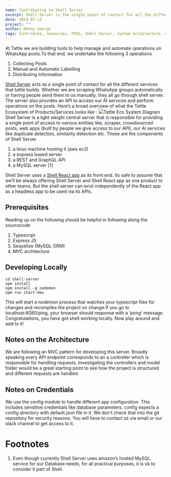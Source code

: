 ```yaml
---
name: Contributing to Shell Server
excerpt: Shell Server is the single point of contact for all the different services that tattle builds. This blog post describes the system architecture and lists resources helpful to anyone looking to contribute to the Shell Server. 
date: 2019-07-13
project: ""
author: Denny George
tags: Contribute, resources, FOSS, Shell Server, system architecture, web-scraping
---
```


At Tattle we are building tools to help manage and automate operations on WhatsApp posts.To that end, we undertake the following 3 operations

1. Collecting Posts
2. Manual and Automatic Labelling
3. Distributing Information

[Shell Server](https://github.com/tattle-made/shell-server) acts as a single point of contact for all the different services that tattle builds. Whether we are scraping WhatsApp groups automatically or having people send them to us manually, they all go through shell server. The server also provides an API to access our AI services and perform operations on the posts. Here’s a broad overview of what the Tattle Ecosystem of Products/Services looks like :
![](../images/backend-architecture.png)Tattle Eco System Diagram
Shell Server is a light weight central server that is responsible for providing a single point of access to various entities like, scraper, crowdsourced posts, web apps (built by people we give access to our API), our AI services like duplicate detection, similarity detection etc. These are the components of Shell Server

1. a linux machine hosting it (aws ec2)
2. a express based server
3. a REST and GraphQL API
4. a MySQL server [1]

Shell Server uses a [Shell React app](https://github.com/tattle-made/shell) as its front end. Its safe to assume that we’ll be always offering Shell Server and Shell React app as one product to other teams. But the shell server can exist independently of the React app as a headless app to be used via its APIs.

## Prerequisites

Reading up on the following should be helpful in following along the sourcecode

1. Typescript
2. Express JS
3. Sequelize (MySQL ORM)
4. MVC architecture

## Developing Locally

    cd shell-server
    npm install
    npm install -g nodemon
    npm run start-dev

This will start a nodemon process that watches your typescript files for changes and recompiles the project on change.If you go to localhost:8080/ping, your browser should response with a ‘pong’ message. Congratulations, you have got shell working locally. Now play around and add to it!

## Notes on the Architecture

We are following an MVC pattern for developing this server. Broadly speaking every API endpoint corresponds to an a controller which is responsible for handling requests. Investigating the controllers and model folder would be a great starting point to see how the project is structured and different requests are handled.

## Notes on Credentials

We use the config module to handle different app configuration. This includes sensitive credentials like database parameters. config expects a config directory with default.json file in it. We don't check that into the git repository for security reasons. You will have to contact us via email or our slack channel to get access to it.

# Footnotes

1. Even though currently Shell Server uses amazon’s hosted MySQL service for our Database needs, for all practical purposes, it is ok to consider it part of Shell.
